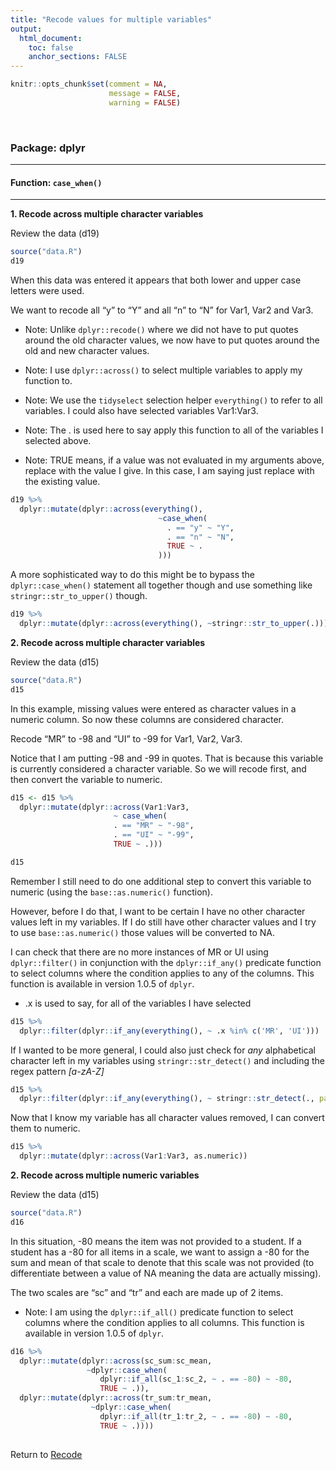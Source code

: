 ```yaml
---
title: "Recode values for multiple variables"
output: 
  html_document:
    toc: false
    anchor_sections: FALSE
---
```


```r
knitr::opts_chunk$set(comment = NA,
                      message = FALSE,
                      warning = FALSE)
```

<br>

### Package: dplyr

---

#### Function: `case_when()`

---

**1\. Recode across multiple character variables**

Review the data (d19)

```r

source("data.R")
d19

```

When this data was entered it appears that both lower and upper case letters were used. 

We want to recode all "y" to "Y" and all "n" to "N" for Var1, Var2 and Var3.

* Note: Unlike `dplyr::recode()` where we did not have to put quotes around the old character values, we now have to put quotes around the old and new character values.

* Note: I use `dplyr::across()` to select multiple variables to apply my function to.

* Note: We use the `tidyselect` selection helper `everything()` to refer to all variables. I could also have selected variables Var1:Var3.

* Note: The . is used here to say apply this function to all of the variables I selected above.

* Note: TRUE means, if a value was not evaluated in my arguments above, replace with the value I give. In this case, I am saying just replace with the existing value.


```r

d19 %>%
  dplyr::mutate(dplyr::across(everything(),
                                 ~case_when(
                                   . == "y" ~ "Y",
                                   . == "n" ~ "N",
                                   TRUE ~ .
                                 )))

```

A more sophisticated way to do this might be to bypass the `dplyr::case_when()` statement all together though and use something like `stringr::str_to_upper()` though.

```r

d19 %>%
  dplyr::mutate(dplyr::across(everything(), ~stringr::str_to_upper(.)))

```

**2\. Recode across multiple character variables**

Review the data (d15)

```r

source("data.R")
d15

```

In this example, missing values were entered as character values in a numeric column. So now these columns are considered character.

Recode "MR" to -98 and "UI" to -99 for Var1, Var2, Var3. 

Notice that I am putting -98 and -99 in quotes. That is because this variable is currently considered a character variable. So we will recode first, and then convert the variable to numeric.


```r

d15 <- d15 %>%
  dplyr::mutate(dplyr::across(Var1:Var3,
                       ~ case_when(
                       . == "MR" ~ "-98",
                       . == "UI" ~ "-99",
                       TRUE ~ .)))

d15

```

Remember I still need to do one additional step to convert this variable to numeric (using the `base::as.numeric()` function). 

However, before I do that, I want to be certain I have no other character values left in my variables. If I do still have other character values and I try to use `base::as.numeric()` those values will be converted to NA.

I can check that there are no more instances of MR or UI using `dplyr::filter()` in conjunction with the `dplyr::if_any()` predicate function to select columns where the condition applies to any of the columns. This function is available in version 1.0.5 of `dplyr`.

* .x is used to say, for all of the variables I have selected

```r

d15 %>% 
  dplyr::filter(dplyr::if_any(everything(), ~ .x %in% c('MR', 'UI')))

```

If I wanted to be more general, I could also just check for *any* alphabetical character left in my variables using `stringr::str_detect()` and including the regex pattern *[a-zA-Z]*

```r

d15 %>% 
  dplyr::filter(dplyr::if_any(everything(), ~ stringr::str_detect(., pattern = "[a-zA-Z]")))

```

Now that I know my variable has all character values removed, I can convert them to numeric.

```r

d15 %>%
  dplyr::mutate(dplyr::across(Var1:Var3, as.numeric))

```

**2\. Recode across multiple numeric variables**

Review the data (d15)

```r

source("data.R")
d16

```

In this situation, -80 means the item was not provided to a student. If a student has a -80 for all items in a scale, we want to assign a -80 for the sum and mean of that scale to denote that this scale was not provided (to differentiate between a value of NA meaning the data are actually missing).

The two scales are "sc" and "tr" and each are made up of 2 items.

* Note: I am using the `dplyr::if_all()` predicate function to select columns where the condition applies to all columns. This function is available in version 1.0.5 of `dplyr`.


```r

d16 %>%
  dplyr::mutate(dplyr::across(sc_sum:sc_mean,
                 ~dplyr::case_when(
                    dplyr::if_all(sc_1:sc_2, ~ . == -80) ~ -80,
                    TRUE ~ .)),
  dplyr::mutate(dplyr::across(tr_sum:tr_mean,
                  ~dplyr::case_when(
                    dplyr::if_all(tr_1:tr_2, ~ . == -80) ~ -80,
                    TRUE ~ .))))
    
```


Return to [Recode](https://github.com/Cghlewis/data-wrangling-functions/wiki/Recode)
